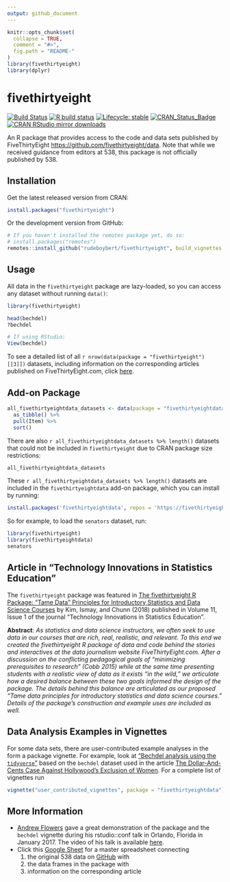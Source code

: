 ```yaml
---
output: github_document
---
```


<!-- README.md is generated from README.Rmd. Please edit that file -->

```r
knitr::opts_chunk$set(
  collapse = TRUE,
  comment = "#>",
  fig.path = "README-"
)
library(fivethirtyeight)
library(dplyr)
```

# fivethirtyeight

<!-- badges: start -->
[![Build Status](https://travis-ci.org/rudeboybert/fivethirtyeight.svg?branch=master)](https://travis-ci.org/rudeboybert/fivethirtyeight)
[![R build status](https://github.com/rudeboybert/fivethirtyeight/workflows/R-CMD-check/badge.svg)](https://github.com/rudeboybert/fivethirtyeight/actions)
[![Lifecycle: stable](https://img.shields.io/badge/lifecycle-stable-brightgreen.svg)](https://www.tidyverse.org/lifecycle/#stable)
[![CRAN_Status_Badge](https://www.r-pkg.org/badges/version/fivethirtyeight)](https://cran.r-project.org/package=fivethirtyeight)
[![CRAN RStudio mirror downloads](https://cranlogs.r-pkg.org/badges/fivethirtyeight)](https://www.r-pkg.org/pkg/fivethirtyeight)
<!-- badges: end -->

An R package that provides access to the code and data sets published by FiveThirtyEight <https://github.com/fivethirtyeight/data>. Note that while we received guidance from editors at 538, this package is not officially published by 538. 


## Installation

Get the latest released version from CRAN:

```r
install.packages("fivethirtyeight")
```

Or the development version from GitHub:

```r
# If you haven't installed the remotes package yet, do so:
# install.packages("remotes")
remotes::install_github("rudeboybert/fivethirtyeight", build_vignettes = TRUE)
```


## Usage

All data in the `fivethirtyeight` package are lazy-loaded, so you can access
any dataset without running `data()`:

```r
library(fivethirtyeight)

head(bechdel)
?bechdel

# If using RStudio:
View(bechdel)
```

To see a detailed list of all `r nrow(data(package = "fivethirtyeight")[[3]])` datasets, including information on the corresponding articles published on FiveThirtyEight.com, click [here](https://fivethirtyeight-r.netlify.com/articles/fivethirtyeight.html).


## Add-on Package 

```r
all_fivethirtyeightdata_datasets <- data(package = "fivethirtyeightdata")[["results"]] %>% 
  as_tibble() %>% 
  pull(Item) %>% 
  sort()
```

There are also `r all_fivethirtyeightdata_datasets %>% length()` datasets that could not be included in `fivethirtyeight` due to CRAN package size restrictions: 

```r
all_fivethirtyeightdata_datasets
```

These `r all_fivethirtyeightdata_datasets %>% length()` datasets are included in the `fivethirtyeightdata` add-on package, which you can install by running:

```r
install.packages('fivethirtyeightdata', repos = 'https://fivethirtyeightdata.github.io/drat/', type = 'source')
```

So for example, to load the `senators` dataset, run:

```r
library(fivethirtyeight)
library(fivethirtyeightdata)
senators
```


## Article in "Technology Innovations in Statistics Education"

The `fivethirtyeight` package was featured in [The fivethirtyeight R Package: "Tame Data" Principles for Introductory Statistics and Data Science Courses](https://escholarship.org/uc/item/0rx1231m) by Kim, Ismay, and Chunn (2018) published in Volume 11, Issue 1 of the journal "Technology Innovations in Statistics Education".

**Abstract**: *As statistics and data science instructors, we often seek to use data in our courses that are rich, real, realistic, and relevant. To this end we created the fivethirtyeight R package of data and code behind the stories and interactives at the data journalism website FiveThirtyEight.com. After a discussion on the conflicting pedagogical goals of "minimizing prerequisites to research" (Cobb 2015) while at the same time presenting students with a realistic view of data as it exists "in the wild," we articulate how a desired balance between these two goals informed the design of the package. The details behind this balance are articulated as our proposed "Tame data principles for introductory statistics and data science courses." Details of the package's construction and example uses are included as well.*


## Data Analysis Examples in Vignettes

For some data sets, there are user-contributed example analyses in the form a package vignette. For example, look at ["Bechdel analysis using the `tidyverse`"](https://fivethirtyeightdata.github.io/fivethirtyeightdata/articles/bechdel.html) based on the `bechdel` dataset used in the article 
[The Dollar-And-Cents Case Against Hollywood's Exclusion of
Women](https://fivethirtyeight.com/features/the-dollar-and-cents-case-against-hollywoods-exclusion-of-women). For a complete list of vignettes run

```r
vignette("user_contributed_vignettes", package = "fivethirtyeightdata")
```


## More Information

* [Andrew Flowers](https://www.linkedin.com/in/andrew-flowers-1319934/) gave a great demonstration of the package and the `bechdel` vignette during his rstudio::conf talk in Orlando, Florida in January 2017.  The video of his talk is available [here](https://rstudio.com/resources/rstudioconf-2017/finding-and-telling-stories-with-r/).
* Click this [Google Sheet](https://docs.google.com/spreadsheets/d/1IMWAHNPIDzplafWW6AGnGyHmB1BMjohEw_V5HmT70Gs/edit#gid=840984416) for a master spreadsheet connecting
    1. the original 538 data on [GitHub](https://github.com/fivethirtyeight/data) with
    1. the data frames in the package with
    1. information on the corresponding article

